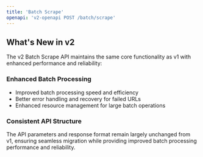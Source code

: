 ```yaml
---
title: 'Batch Scrape'
openapi: 'v2-openapi POST /batch/scrape'
---
```


## What's New in v2

The v2 Batch Scrape API maintains the same core functionality as v1 with enhanced performance and reliability:

### Enhanced Batch Processing
- Improved batch processing speed and efficiency
- Better error handling and recovery for failed URLs
- Enhanced resource management for large batch operations

### Consistent API Structure
The API parameters and response format remain largely unchanged from v1, ensuring seamless migration while providing improved batch processing performance and reliability.
